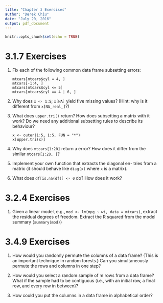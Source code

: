```yaml
---
title: "Chapter 3 Exercises"
author: "Derek Chiu"
date: "July 20, 2016"
output: pdf_document
---
```


```r
knitr::opts_chunk$set(echo = TRUE)
```

# 3.1.7 Exercises

1. Fix each of the following common data frame subsetting errors:

    `mtcars[mtcars$cyl = 4, ]`  
    `mtcars[-1:4, ]`  
    `mtcars[mtcars$cyl <= 5]`  
    `mtcars[mtcars$cyl == 4 | 6, ]`  
  
    > 
        
2. Why does `x <- 1:5`; `x[NA]` yield five missing values? (Hint: why is it different from `x[NA_real_]`?)

    >  

3. What does `upper.tri()` return? How does subsetting a matrix with it work? Do we need any additional subsetting rules to describe its behaviour?

    `x <- outer(1:5, 1:5, FUN = "*")`  
    `x[upper.tri(x)]`
    
    > 
    
4. Why does `mtcars[1:20]` return a error? How does it differ from the similar `mtcars[1:20, ]`?

    > 

5. Implement your own function that extracts the diagonal en- tries from a matrix (it should behave like `diag(x)` where `x` is a matrix).

    > 

6. What does `df[is.na(df)] <- 0` do? How does it work?

    > 

# 3.2.4 Exercises 

1. Given a linear model, e.g., `mod <- lm(mpg ~ wt, data = mtcars)`, extract the residual degrees of freedom. Extract the R squared from the model summary (`summary(mod)`)

    > 

# 3.4.9 Exercises

1. How would you randomly permute the columns of a data frame? (This is an important technique in random forests.) Can you simultaneously permute the rows and columns in one step?

    > 

2. How would you select a random sample of m rows from a data frame? What if the sample had to be contiguous (i.e., with an initial row, a final row, and every row in between)?

    > 

3. How could you put the columns in a data frame in alphabetical order?

    > 